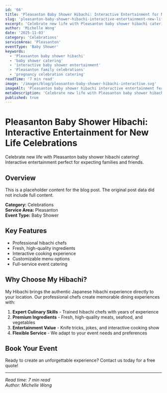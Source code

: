 ```yaml
---
id: '66'
title: 'Pleasanton Baby Shower Hibachi: Interactive Entertainment for New Life Celebrations'
slug: 'pleasanton-baby-shower-hibachi-interactive-entertainment-new-life'
excerpt: 'Celebrate new life with Pleasanton baby shower hibachi catering! Interactive entertainment perfect for expecting families and friends.'
author: 'Michelle Wong'
date: '2025-11-03'
category: 'Celebrations'
serviceArea: 'Pleasanton'
eventType: 'Baby Shower'
keywords:
  - 'Pleasanton baby shower hibachi'
  - 'baby shower catering'
  - 'interactive baby shower entertainment'
  - 'Pleasanton family celebrations'
  - 'pregnancy celebration catering'
readTime: '7 min read'
image: '/images/blog/pleasanton-baby-shower-hibachi-interactive.svg'
imageAlt: 'Pleasanton baby shower hibachi interactive entertainment featuring soft baby-themed sky with fluffy white clouds, Pleasanton suburban skyline, expecting mother in pink maternity dress with baby crown and baby bump, hibachi chef with baby footprint chef hat, baby shower guests with baby toys, rattles, blankets, clothes and diaper cake, baby-themed hibachi grill arrangement with pink and blue gentle flames, baby shower dining table with themed place settings, pink lemonade and blue punch, baby celebration zones, baby items like bottles and pacifiers, baby shower balloons in pink, blue and cream, creating joyful Pleasanton new life celebration atmosphere'
metaDescription: 'Celebrate new life with Pleasanton baby shower hibachi catering! Interactive entertainment perfect for expecting families and friends.'
published: true
---
```


# Pleasanton Baby Shower Hibachi: Interactive Entertainment for New Life Celebrations

Celebrate new life with Pleasanton baby shower hibachi catering! Interactive entertainment perfect for expecting families and friends.

## Overview

This is a placeholder content for the blog post. The original post data did not include full content.

**Category:** Celebrations  
**Service Area:** Pleasanton  
**Event Type:** Baby Shower

## Key Features

- Professional hibachi chefs
- Fresh, high-quality ingredients
- Interactive cooking experience
- Customizable menu options
- Full-service event catering

## Why Choose My Hibachi?

My Hibachi brings the authentic Japanese hibachi experience directly to your location. Our professional chefs create memorable dining experiences with:

1. **Expert Culinary Skills** - Trained hibachi chefs with years of experience
2. **Premium Ingredients** - Fresh, high-quality meats, seafood, and vegetables
3. **Entertainment Value** - Knife tricks, jokes, and interactive cooking show
4. **Flexible Service** - We adapt to your event needs and preferences

## Book Your Event

Ready to create an unforgettable experience? Contact us today for a free quote!

---

*Read time: 7 min read*  
*Author: Michelle Wong*

